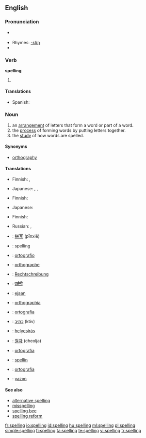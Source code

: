 ==English==

===Pronunciation===
* {{a|Canada|UK}} {{IPA|/ˈspelɪŋ/}}
* Rhymes: [[Rhymes:English:-ɛlɪŋ|-ɛlɪŋ]]
* {{audio|en-us-spelling.ogg|Audio (US)}}

===Verb===
'''spelling'''

# {{present participle of|spell}}

====Translations====
* Spanish: {{t-|es|deletreando|f}}

===Noun===
{{wikipedia}}
{{en-noun|s|-}}
<!-- (a verbal noun of the verb ''spell''). -->

# an [[arrangement]] of letters that form a word or part of a word.
# the [[process]] of forming words by putting letters together.
# the [[study]] of how words are spelled.

====Synonyms====
* [[orthography]]

====Translations====
{{trans-top|arrangement of letters that form a word or part of a word}}
* Finnish: {{t|fi|oikeinkirjoitus}}, {{t-|fi|tavaus}}
{{trans-mid}}
* Japanese: {{t|ja|sc=Jpan|綴り|tr=tsuzuri}}, {{t|ja|sc=Jpan|文字綴り|tr=moji-tsuzuri}}, {{t|ja|sc=Jpan|スペル|tr=superu}}
{{trans-bottom}}

{{trans-top|process of forming words by putting letters together}}
* Finnish: {{t|fi|oikeinkirjoitus}}
{{trans-mid}}
* Japanese: {{t|ja|sc=Jpan|綴り|tr=tsuzuri}}
{{trans-bottom}}

{{trans-top|study of how words are spelled}}
* Finnish: {{t+|fi|ortografia}}
{{trans-mid}}
* Russian: {{t|ru|правописание|n|tr=pravopisánije|sc=Cyrl}}, {{t|ru|орфография|f|tr=orfográfija|sc=Cyrl}}
{{trans-bottom}}

{{ttbc-top}}
* {{ttbc|Chinese}}: [[拼写]] (pīnxiě)
* {{ttbc|Dutch}}: spelling {{f}}
* {{ttbc|Esperanto}}: [[ortografio]]
* {{ttbc|French}}: [[orthographe]] {{f}}
* {{ttbc|German}}: [[Rechtschreibung]] {{f}}
* {{ttbc|Hindi}}: [[वर्तनी]] {{f}}
* {{ttbc|Indonesian}}: [[eja]]an
* {{ttbc|Interlingua}}: [[orthographia]]
* {{ttbc|Italian}}: [[ortografia]] {{f}}
* {{ttbc|Hebrew}}: [[כתיב]] (ktiv)
* {{ttbc|Hungarian}}: [[helyesírás]]
* {{ttbc|Korean}}: [[철자]] (cheolja)
* {{ttbc|Portuguese}}: [[ortografia]] {{f}}
* {{ttbc|Scots}}: [[spellin]]
* {{ttbc|Spanish}}: [[ortografía]] {{f}}
* {{ttbc|Turkish}}: [[yazım]]
{{ttbc-bottom}}

====See also====
* [[alternative spelling]]
* [[misspelling]]
* [[spelling bee]]
* [[spelling reform]]

[[fr:spelling]]
[[io:spelling]]
[[id:spelling]]
[[hu:spelling]]
[[ml:spelling]]
[[pl:spelling]]
[[simple:spelling]]
[[fi:spelling]]
[[ta:spelling]]
[[te:spelling]]
[[vi:spelling]]
[[tr:spelling]]